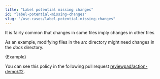 ```yaml
---
title: "Label potential missing changes"
id: "label-potential-missing-changes"
slug: "/use-cases/label-potential-missing-changes"
---
```



It is fairly common that changes in some files imply changes in other files.

As an example, modifying files in the _src_ directory might need changes in the _docs_ directory.

<CodeBlock language="yml">{Example}</CodeBlock>

You can see this policy in the following pull request [reviewpad/action-demo/#2](https://github.com/reviewpad/action-demo/pull/2).
